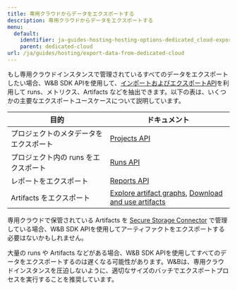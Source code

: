 ---
title: 専用クラウドからデータをエクスポートする
description: 専用クラウドからデータをエクスポートする
menu:
  default:
    identifier: ja-guides-hosting-hosting-options-dedicated_cloud-export-data-from-dedicated-cloud
    parent: dedicated-cloud
url: /ja/guides/hosting/export-data-from-dedicated-cloud
---

もし専用クラウドインスタンスで管理されているすべてのデータをエクスポートしたい場合、W&B SDK APIを使用して、[インポートおよびエクスポートAPI](/ja/ref/python/public-api/)を利用して runs、メトリクス、Artifacts などを抽出できます。以下の表は、いくつかの主要なエクスポートユースケースについて説明しています。

| 目的 | ドキュメント |
|---------|---------------|
| プロジェクトのメタデータをエクスポート | [Projects API](/ja/ref/python/public-api/projects/) |
| プロジェクト内の runs をエクスポート | [Runs API](/ja/ref/python/public-api/runs/) |
| レポートをエクスポート | [Reports API](/ja/guides/core/reports/clone-and-export-reports/) |
| Artifacts をエクスポート | [Explore artifact graphs](/ja/guides/core/artifacts/explore-and-traverse-an-artifact-graph), [Download and use artifacts](/ja/guides/core/artifacts/download-and-use-an-artifact/#download-and-use-an-artifact-stored-on-wb) |

専用クラウドで保管されている Artifacts を [Secure Storage Connector](/ja/guides/models/app/settings-page/teams/#secure-storage-connector) で管理している場合、W&B SDK APIを使用してアーティファクトをエクスポートする必要はないかもしれません。

<Note>
大量の runs や Artifacts などがある場合、W&B SDK APIを使用してすべてのデータをエクスポートするのは遅くなる可能性があります。W&Bは、専用クラウドインスタンスを圧迫しないように、適切なサイズのバッチでエクスポートプロセスを実行することを推奨しています。
</Note>